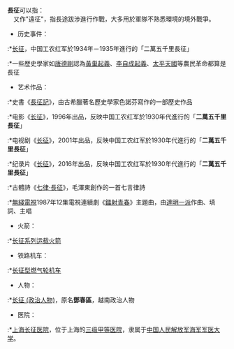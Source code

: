 '''長征'''可以指：<br>
　又作"遠征"，指長途跋涉進行作戰，大多用於軍隊不熟悉環境的境外戰爭。<br>

*历史事件：
:*[[长征|长征]]，中国工农红军於1934年－1935年進行的「二萬五千里長征」
:*一些歷史學家如[[唐德剛|唐德剛]]認為[[黃巢起義|黃巢起義]]、[[李自成|李自成起義]]、[[太平天國|太平天國]]等農民革命都算是長征
*艺术作品：
:*史書《[[長征記|長征記]]》，由古希臘著名歷史學家色諾芬寫作的一部歷史作品
:*电影《[[长征_(电影)|长征]]》，1996年出品，反映中国工农红军於1930年代進行的「'''二萬五千里長征'''」
:*电视剧《[[长征_(电视剧)|长征]]》，2001年出品，反映中国工农红军於1930年代進行的「'''二萬五千里長征'''」
:*纪录片《[[长征_(纪录片)|长征]]》，2016年出品，反映中国工农红军於1930年代進行的「'''二萬五千里長征'''」
:*古體詩《[[七律·長征|七律·長征]]》，毛澤東創作的一首七言律詩
:*[[無綫電視|無綫電視]]1987年12集電視連續劇《[[鐳射青春|鐳射青春]]》主題曲，由[[達明一派|達明一派]]作曲、填詞、主唱
*火箭：
:*[[长征系列运载火箭|长征系列运载火箭]]
*铁路机车：
:*[[长征型燃气轮机车|长征型燃气轮机车]]
*人物：
:*[[长征_(政治人物)|长征 (政治人物)]]，原名'''鄧春區'''，越南政治人物
*医院：
:*[[上海长征医院|上海长征医院]]，位于上海的[[三级甲等医院|三级甲等医院]]，隶属于[[中国人民解放军海军军医大学|中国人民解放军海军军医大学]]。
{{Disambiguation|Cat=二字消歧義}}